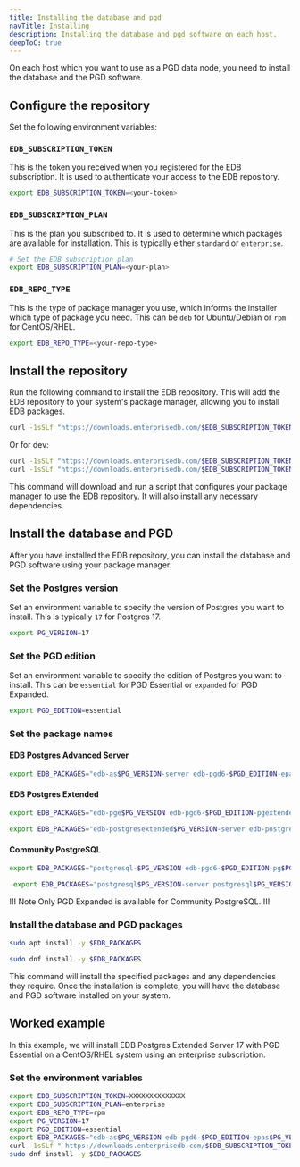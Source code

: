 ```yaml
---
title: Installing the database and pgd
navTitle: Installing
description: Installing the database and pgd software on each host.
deepToC: true
---
```


On each host which you want to use as a PGD data node, you need to install the database and the PGD software.

## Configure the repository

Set the following environment variables:

### `EDB_SUBSCRIPTION_TOKEN`

This is the token you received when you registered for the EDB subscription. It is used to authenticate your access to the EDB repository.

```bash
export EDB_SUBSCRIPTION_TOKEN=<your-token>
```

### `EDB_SUBSCRIPTION_PLAN`

This is the plan you subscribed to. It is used to determine which packages are available for installation. This is typically either `standard` or `enterprise`.

```bash
# Set the EDB subscription plan
export EDB_SUBSCRIPTION_PLAN=<your-plan>
```

### `EDB_REPO_TYPE`

This is the type of package manager you use, which informs the installer which type of package you need. This can be `deb` for Ubuntu/Debian or `rpm` for CentOS/RHEL.

```bash
export EDB_REPO_TYPE=<your-repo-type>
```

## Install the repository

Run the following command to install the EDB repository. This will add the EDB repository to your system's package manager, allowing you to install EDB packages.

```bash
curl -1sSLf "https://downloads.enterprisedb.com/$EDB_SUBSCRIPTION_TOKEN/$EDB_SUBSCRIPTION_PLAN/setup.$EDB_REPO_TYPE.sh" | sudo -E bash
```

Or for dev:

```bash
curl -1sSLf "https://downloads.enterprisedb.com/$EDB_SUBSCRIPTION_TOKEN/dev/setup.$EDB_REPO_TYPE.sh" | sudo -E bash
curl -1sSLf "https://downloads.enterprisedb.com/$EDB_SUBSCRIPTION_TOKEN/dev_postgres_distributed/setup.$EDB_REPO_TYPE.sh" | sudo -E bash
```

This command will download and run a script that configures your package manager to use the EDB repository. It will also install any necessary dependencies.

## Install the database and PGD

After you have installed the EDB repository, you can install the database and PGD software using your package manager.

### Set the Postgres version

Set an environment variable to specify the version of Postgres you want to install. This is typically `17` for Postgres 17.

```bash
export PG_VERSION=17
```

### Set the PGD edition

Set an environment variable to specify the edition of Postgres you want to install. This can be `essential` for PGD Essential or `expanded` for PGD Expanded.

```bash
export PGD_EDITION=essential
```

### Set the package names

#### EDB Postgres Advanced Server
  
  ```bash
  export EDB_PACKAGES="edb-as$PG_VERSION-server edb-pgd6-$PGD_EDITION-epas$PG_VERSION"
  ```

#### EDB Postgres Extended
  
<TabContainer syncKey="platform">

<Tab title="Debian/Ubuntu" active>

  ```bash
  export EDB_PACKAGES="edb-pge$PG_VERSION edb-pgd6-$PGD_EDITION-pgextended$PG_VERSION"
  ```

</Tab>
<Tab title="CentOS/RHEL">

  ```bash
  export EDB_PACKAGES="edb-postgresextended$PG_VERSION-server edb-postgresextended$PG_VERSION-contrib edb-pgd6-$PGD_EDITION-pgextended$PG_VERSION"
  ```

</Tab>
</TabContainer>

#### Community PostgreSQL

<TabContainer syncKey="platform">

<Tab title="Debian/Ubuntu" active>

  ```bash
  export EDB_PACKAGES="postgresql-$PG_VERSION edb-pgd6-$PGD_EDITION-pg$PG_VERSION"
  ```

</Tab>
<Tab title="CentOS/RHEL">

 ```bash
  export EDB_PACKAGES="postgresql$PG_VERSION-server postgresql$PG_VERSION-contrib edb-pgd6-$PGD_EDITION-pg$PG_VERSION"
  ```

</Tab>
</TabContainer>

!!! Note
Only PGD Expanded is available for Community PostgreSQL.
!!!

### Install the database and PGD packages

<TabContainer syncKey="platform">

<Tab title="Debian/Ubuntu" active>

```bash
sudo apt install -y $EDB_PACKAGES
```

</Tab>

<Tab title="CentOS/RHEL">

```bash
sudo dnf install -y $EDB_PACKAGES
```

</Tab>

</TabContainer>

This command will install the specified packages and any dependencies they require. Once the installation is complete, you will have the database and PGD software installed on your system.


## Worked example

In this example, we will install EDB Postgres Extended Server 17 with PGD Essential on a CentOS/RHEL system using an enterprise subscription.

### Set the environment variables

```bash
export EDB_SUBSCRIPTION_TOKEN=XXXXXXXXXXXXXX
export EDB_SUBSCRIPTION_PLAN=enterprise
export EDB_REPO_TYPE=rpm
export PG_VERSION=17
export PGD_EDITION=essential
export EDB_PACKAGES="edb-as$PG_VERSION edb-pgd6-$PGD_EDITION-epas$PG_VERSION"
curl -1sSLf " https://downloads.enterprisedb.com/$EDB_SUBSCRIPTION_TOKEN/$EDB_SUBSCRIPTION_PLAN/setup.$EDB_REPO_TYPE.sh" | sudo -E bash
sudo dnf install -y $EDB_PACKAGES
```

